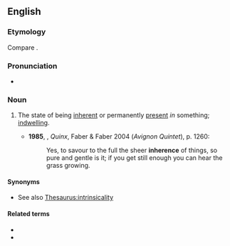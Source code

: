==English==
{{wikipedia}}

===Etymology===
Compare {{cog|fr|inhérence}}.

===Pronunciation===
* {{a|UK}} {{IPA|en|/ɪnˈhɪəɹəns/}}

===Noun===
{{en-noun|-|s}}

# The state of being [[inherent]] or permanently [[present]] ''in'' something; [[indwelling]].
#: {{rfquotek|en|Jeremy Taylor}}
#* '''1985''', {{w|Lawrence Durrell}}, ''Quinx'', Faber & Faber 2004 (''Avignon Quintet''), p. 1260:
#*: Yes, to savour to the full the sheer '''inherence''' of things, so pure and gentle is it; if you get still enough you can hear the grass growing.

====Synonyms====
* See also [[Thesaurus:intrinsicality]]

====Related terms====
* {{l|en|inherency}}
* {{l|en|inherent}}